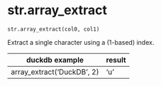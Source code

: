 # str.array_extract { #duckops.str.array_extract }

`str.array_extract(col0, col1)`

Extract a single character using a (1-based) index.

| duckdb example | result |
| -------------- | ------ |
| array_extract('DuckDB', 2) | 'u' |
